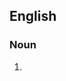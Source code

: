 {{also|Baizes}}

==English==

===Noun===
{{head|en|noun plural form}}

# {{plural of|baize|lang=en}}